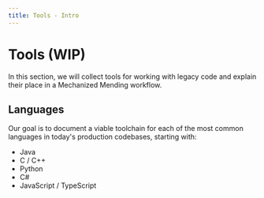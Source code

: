 ```yaml
---
title: Tools - Intro
---
```

# Tools (WIP)

In this section, we will collect tools for working with legacy code and explain their place in a Mechanized Mending workflow.

## Languages

Our goal is to document a viable toolchain for each of the most common languages in today's production codebases, starting with:

* Java
* C / C++
* Python
* C#
* JavaScript / TypeScript